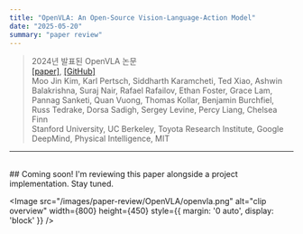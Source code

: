 ```yaml
---
title: "OpenVLA: An Open-Source Vision-Language-Action Model"
date: "2025-05-20"
summary: "paper review"
---
```


> 2024년 발표된 OpenVLA 논문  
> [[paper]](https://arxiv.org/abs/2406.09246), [[GitHub]](https://github.com/open-vla/openvla)  
> Moo Jin Kim, Karl Pertsch, Siddharth Karamcheti, Ted Xiao, Ashwin Balakrishna, Suraj Nair, Rafael Rafailov, Ethan Foster, Grace Lam, Pannag Sanketi, Quan Vuong, Thomas Kollar, Benjamin Burchfiel, Russ Tedrake, Dorsa Sadigh, Sergey Levine, Percy Liang, Chelsea Finn  
> Stanford University, UC Berkeley, Toyota Research Institute, Google DeepMind, Physical Intelligence, MIT
 
---  

<br />
## Coming soon! I'm reviewing this paper alongside a project implementation. Stay tuned.
<br />

<Image
  src="/images/paper-review/OpenVLA/openvla.png"
  alt="clip overview"
  width={800}
  height={450}
  style={{ margin: '0 auto', display: 'block' }}
/>

